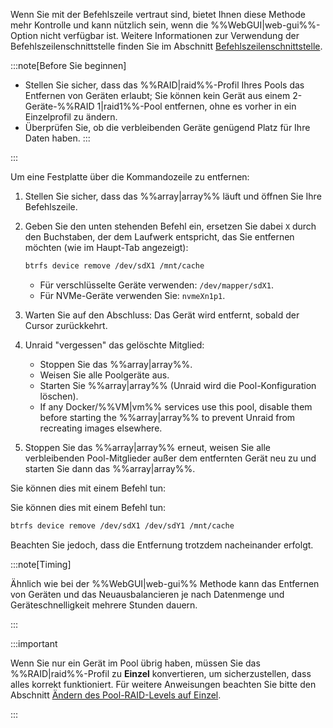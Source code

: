 Wenn Sie mit der Befehlszeile vertraut sind, bietet Ihnen diese Methode mehr Kontrolle und kann nützlich sein, wenn die %%WebGUI|web-gui%%-Option nicht verfügbar ist. Weitere Informationen zur Verwendung der Befehlszeilenschnittstelle finden Sie im Abschnitt [Befehlszeilenschnittstelle](../../../system-administration/advanced-tools/command-line-interface.mdx).

:::note[Before Sie beginnen]

- Stellen Sie sicher, dass das %%RAID|raid%%-Profil Ihres Pools das Entfernen von Geräten erlaubt; Sie können kein Gerät aus einem 2-Geräte-%%RAID 1|raid1%%-Pool entfernen, ohne es vorher in ein Einzelprofil zu ändern.
- Überprüfen Sie, ob die verbleibenden Geräte genügend Platz für Ihre Daten haben.
  :::

:::

Um eine Festplatte über die Kommandozeile zu entfernen:

1. Stellen Sie sicher, dass das %%array|array%% läuft und öffnen Sie Ihre Befehlszeile.

2. Geben Sie den unten stehenden Befehl ein, ersetzen Sie dabei `X` durch den Buchstaben, der dem Laufwerk entspricht, das Sie entfernen möchten (wie im Haupt-Tab angezeigt):

   ```bash
   btrfs device remove /dev/sdX1 /mnt/cache
   ```

   - Für verschlüsselte Geräte verwenden: `/dev/mapper/sdX1`.
   - Für NVMe-Geräte verwenden Sie: `nvmeXn1p1`.

3. Warten Sie auf den Abschluss: Das Gerät wird entfernt, sobald der Cursor zurückkehrt.

4. Unraid "vergessen" das gelöschte Mitglied:
   - Stoppen Sie das %%array|array%%.
   - Weisen Sie alle Poolgeräte aus.
   - Starten Sie %%array|array%% (Unraid wird die Pool-Konfiguration löschen).
   - If any Docker/%%VM|vm%% services use this pool, disable them before starting the %%array|array%% to prevent Unraid from recreating images elsewhere.

5. Stoppen Sie das %%array|array%% erneut, weisen Sie alle verbleibenden Pool-Mitglieder außer dem entfernten Gerät neu zu und starten Sie dann das %%array|array%%.

Sie können dies mit einem Befehl tun:

Sie können dies mit einem Befehl tun:

```bash
btrfs device remove /dev/sdX1 /dev/sdY1 /mnt/cache
```

Beachten Sie jedoch, dass die Entfernung trotzdem nacheinander erfolgt.

:::note\[Timing]

Ähnlich wie bei der %%WebGUI|web-gui%% Methode kann das Entfernen von Geräten und das Neuausbalancieren je nach Datenmenge und Geräteschnelligkeit mehrere Stunden dauern.

:::

:::important

Wenn Sie nur ein Gerät im Pool übrig haben, müssen Sie das %%RAID|raid%%-Profil zu **Einzel** konvertieren, um sicherzustellen, dass alles korrekt funktioniert. Für weitere Anweisungen beachten Sie bitte den Abschnitt [Ändern des Pool-RAID-Levels auf Einzel](#changing-pool-raid-levels).

:::
